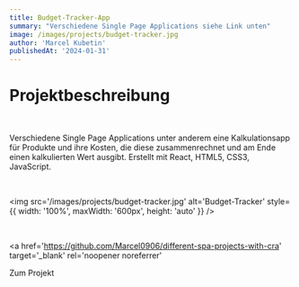 ```yaml
---
title: Budget-Tracker-App
summary: "Verschiedene Single Page Applications siehe Link unten"
image: /images/projects/budget-tracker.jpg
author: 'Marcel Kubetin'
publishedAt: '2024-01-31'
---
```


# Projektbeschreibung

<br />

Verschiedene Single Page Applications unter anderem eine Kalkulationsapp für Produkte und ihre Kosten, die diese zusammenrechnet und am Ende einen kalkulierten Wert ausgibt. Erstellt mit React, HTML5, CSS3, JavaScript.

<br />

<img
  src='/images/projects/budget-tracker.jpg'
  alt='Budget-Tracker'
  style={{ width: '100%', maxWidth: '600px', height: 'auto' }}
/>

<br />

<a
  href='https://github.com/Marcel0906/different-spa-projects-with-cra'
  target='_blank'
  rel='noopener noreferrer'
>
  Zum Projekt
</a>
